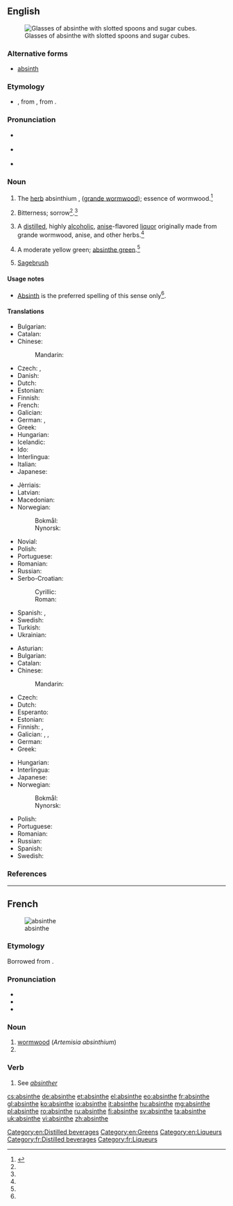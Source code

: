 {{also|absînthe|Absinthe}}
==English==
{{wikipedia}}
[[Image:Two-absinthe-glasses.jpg|thumb|right|Glasses of absinthe with slotted spoons and sugar cubes.]]

===Alternative forms===
* [[absinth]]

===Etymology===
* {{etyl|fr}} {{term|absinthe|lang=fr}}, from {{etyl|la}} {{term|absinthium|lang=la}}, from {{etyl|grc}} {{term|αψίνθιον|tr=apsinthion||wormwood|sc=polytonic|lang=grc}}.

===Pronunciation===
* {{a|RP}} {{IPA|/ˈæb.sɪnθ/}} {{X-SAMPA|/"{b.sInT/}}
* {{a|US}} {{IPA|/ˈæb.sɪnθ/}}
* {{audio|en-us-absinthe.ogg|Audio (US English)}}

===Noun===
{{en-noun}}

# The [[herb]] absinthium {{taxlink|Artemisia absinthium|species}}, ([[grande wormwood]]); essence of wormwood.{{defdate|First attested around 1350 to 1470.}}<ref name=SOED>{{reference-book | last =| first = | authorlink =  | coauthors =  | editor =Brown, Lesley  | others =  | title = The Shorter Oxford English Dictionary | origdate =  | origyear = 1933| origmonth =  | url =  | format =  | accessdate =  | accessyear =  | accessmonth =  | edition = 5th | date =  | year =2003| month =  | publisher =Oxford University Press  | location =Oxford, UK | language =  | id =  | doi = | isbn =978-0-19-860575-7 | lccn = | ol = | pages =9| chapter =  | chapterurl =  | quote =}}</ref>
# {{figurative}} Bitterness; sorrow<ref name=SOED/>.{{defdate|First attested around 1350 to 1470.}}<ref name=SOED/>
# {{sense|alcohol}} A [[distill]]ed, highly [[alcoholic]], [[anise]]-flavored [[liquor]] originally made from grande wormwood, anise, and other herbs.{{defdate|First attested in the mid 19<sup>th</sup> century.}}<ref name=SOED/>
# A moderate yellow green; [[absinthe green]].{{defdate|First attested in the late 19<sup>th</sup> century.}}<ref name=SOED/> {{colour panel|absinthe green|88c641}}
# {{US}} [[sagebrush|Sagebrush]]

====Usage notes====
* {{sense|wormwood}} [[absinth|Absinth]] is the preferred spelling of this sense only<ref name=SOED/>.

====Translations====
{{trans-top|liquor}}
* Bulgarian: {{t-|bg|абсент}}
* Catalan: {{t+|ca|absenta|f}}
* Chinese:
*: Mandarin: {{t-|cmn|苦艾酒|tr=kǔ'àijiǔ|sc=Hani}}
* Czech: {{t-|cs|absinth|m}}, {{t-|cs|absint|m}}
* Danish: {{t-|da|absint}}
* Dutch: {{t+|nl|absint}}
* Estonian: {{t+|et|absint}}
* Finnish: {{t+|fi|absintti}}
* French: {{t+|fr|absinthe|m}}
* Galician: {{t+|gl|asente|m}}
* German: {{t+|de|Absinth|m}}, {{t-|de|Wermutbranntwein|n}}
* Greek: {{t+|el|αψέντι|n|tr=apsénti}}
* Hungarian: {{t+|hu|abszint}}
* Icelandic: {{t-|is|malurtarbrennivín|n}}
* Ido: {{t+|io|absintoliquoro}}
* Interlingua: {{t-|ia|absinthe}}
* Italian: {{t+|it|assenzio|m}}
* Japanese: {{t-|ja|アブサン|tr=abusan}}
{{trans-mid}}
* Jèrriais: {{tø|roa-jer|absînthe|f}}
* Latvian: {{t-|lv|absints}}
* Macedonian: {{t-|mk|апсинт|m}}
* Norwegian:
*: Bokmål: {{t+|no|absint|m}}
*: Nynorsk: {{t-|nn|absint|m}}
* Novial: {{tø|nov|absinte}}
* Polish: {{t+|pl|absynt|m}}
* Portuguese: {{t+|pt|absinto|m}}
* Romanian: {{t+|ro|absint}}
* Russian: {{t+|ru|абсент|m|tr=absént}}
* Serbo-Croatian:
*: Cyrillic: {{t-|sh|апсинт|m}}
*: Roman: {{t-|sh|apsint|m}}
* Spanish: {{t+|es|ajenjo|m}},  {{t+|es|absintio|m}}
* Swedish: {{t+|sv|absint|c}}
* Turkish: {{t-|tr|absint}}
* Ukrainian: {{t+|uk|абсент|m}}
{{trans-bottom}}

{{trans-top|''Artemisia absinthium''}}
* Asturian: {{t-|ast|axenxu|m}}
* Bulgarian: {{t+|bg|пелин}}
* Catalan: {{t-|ca|donzell|m}}
* Chinese:
*: Mandarin: {{t|cmn|苦艾|tr=kǔ'ài|sc=Hani}}
* Czech: {{t+|cs|pelyněk|m}}
* Dutch: {{t+|nl|alsem|m}}
* Esperanto: {{t+|eo|absinto}}
* Estonian: {{t-|et|koirohi}}
* Finnish: {{t+|fi|koiruoho}}, {{t+|fi|mali}}
* Galician: {{t+|gl|absintio|m}}, {{t-|gl|asento|m}}, {{t+|gl|asente|m}}
* German: {{t+|de|Wermut|m}}
* Greek: {{t+|el|αψιθιά|f|tr=apsithiá|sc=Grek}}
{{trans-mid}}
* Hungarian: {{t-|hu|fehér üröm}}
* Interlingua: {{t-|ia|absinthio}}
* Japanese: {{t-|ja|苦蓬|tr=nigayomogi}}
* Norwegian:
*: Bokmål: {{t-|no|malurt|m}}
*: Nynorsk: {{t-|nn|malurt|m}}
* Polish: {{t-|pl|piołun|m}}
* Portuguese: {{t+|pt|absinto|m}}
* Romanian: {{t+|ro|pelin|m}}
* Russian: {{t+|ru|полынь|tr=polýn’|f}}
* Spanish: {{t+|es|ajenjo|m}}
* Swedish: {{t+|sv|malört|c}}
{{trans-bottom}}

===References===
<references/>

[[Category:en:Distilled beverages]]
[[Category:en:Greens]]
[[Category:en:Liqueurs]]

----

==French==
{{wikipedia|lang=fr}}
[[Image:Koeh-164.jpg|thumb|absinthe]]

===Etymology===
Borrowed from {{etyl|la|fr}} {{term|absinthium|lang=la}}.

===Pronunciation===
* {{IPA|/ap.sɛ̃t/|lang=fr}}
* {{audio|Fr-absinthe.ogg|Audio}}
* {{audio|Fr-Paris--absinthe.ogg|Audio (Paris)}}

===Noun===
{{fr-noun|f}}

# [[wormwood]] (''Artemisia absinthium'')
# {{l|en|absinthe}}

===Verb===
{{fr-verb-form}}

# See ''[[absinther]]''

[[Category:fr:Distilled beverages]]
[[Category:fr:Liqueurs]]

[[cs:absinthe]]
[[de:absinthe]]
[[et:absinthe]]
[[el:absinthe]]
[[eo:absinthe]]
[[fr:absinthe]]
[[gl:absinthe]]
[[ko:absinthe]]
[[io:absinthe]]
[[it:absinthe]]
[[hu:absinthe]]
[[mg:absinthe]]
[[pl:absinthe]]
[[ro:absinthe]]
[[ru:absinthe]]
[[fi:absinthe]]
[[sv:absinthe]]
[[ta:absinthe]]
[[uk:absinthe]]
[[vi:absinthe]]
[[zh:absinthe]]